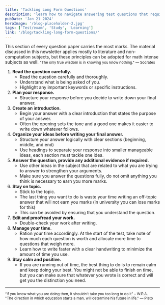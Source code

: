 ```yaml
---
title: 'Tackling Long Form Questions'
description: 'learn how to navigate answering test questions that require lengthy answers.'
pubDate: 'Jan 21 2024'
heroImage: '/blog-placeholder-2.jpg'
tags: ['Test/exam', 'Study', 'Learning']
link: '/blog/tackling-long-form-questions/'
---
```


This section of every question paper carries the most marks. The material discussed in this newsletter
applies mostly to literature and non-computation subjects, but these principles can be adopted for math
intense subjects as well.
<small>"The only true wisdom is in knowing you know nothing." — Socrates</small> <br/>
1. __Read the question carefully.__
    + Read the question carefully and thoroughly.
    + Understand what is being asked of you.
    + Highlight any important keywords or specific instructions.
2. __Plan your response.__
    <ul><li> Structure your response before you decide to write down your final answer.</li></ul>
3. __Create an introduction.__
    + Begin your answer with a clear introduction that states the purpose of your answer.
    + Often the opening sets the tone and a good one makes it easier to write down whatever
    follows.
4. __Organize your ideas before writing your final answer.__
    + Structure your answer logically with clear sections (beginning, middle, and end)
    + Use headings to separate your response into smaller manageable ideas, each section
    must tackle one idea.
5. __Answer the question, provide any additional evidence if required.__
    + Use other ideas in the subject that are related to what you are trying to answer to
    strengthen your arguments.
    + Make sure you answer the questions fully, do not omit anything you think is necessary to
    earn you more marks.
6. __Stay on topic.__
    + Stick to the topic.
    + The last thing you want to do is waste your time writing an off-topic answer that will not
    earn you marks (in university you can lose marks for this)
    + This can be avoided by ensuring that you understand the question.
7. __Edit and proofread your work.__
    + Double-check your work after writing.
8. __Manage your time.__
    + Ration your time accordingly. At the start of the test, take note of how much each
    question is worth and allocate more time to questions that weigh more.
    + Learn how to write faster with a clear handwriting to minimize the amount of time you
use.
9. __Stay calm and positive.__
    + If you are running out of time, the best thing to do is to remain calm and keep doing
    your best. You might not be able to finish on time, but you can make sure that whatever
    you wrote is correct and will get you the distinction you need.

<hr/>

<small>“If you know what you are doing then, it shouldn’t take you too long to do it” – W.P.A.</small> <br/>
<small>"The direction in which education starts a man, will determine his future in
life." — Plato </small>
